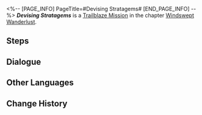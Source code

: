 <%-- [PAGE_INFO]
PageTitle=#Devising Stratagems#
[END_PAGE_INFO] --%>
{{Stub|Dialogue.}}
{{Mission Infobox
|id            = 1020302
|title         = 
|image         = <!--Mission Devising Stratagems.png-->
|type          = Trailblaze
|event_name    = 
|chapter       = Windswept Wanderlust
|requirements  = [[Trailblaze Mission]] ''[[Amidst the Mara-Struck]]'' completed
|summary       = In the Palace of Astrum, the hopeful Trailblazers are rejected by Yukong.<br />Fortunately, General Jing Yuan of Luofu's Cloud Knights appears and intervenes. However, he does not entrust you with the task of searching for the Stellaron, instead instructing you to locate Kafka's unpredictable whereabouts.<br />You have a short rest after leaving the Palace of Astrum, and you wonder what Dan Heng might be doing right now.
|characters    = Trailblazer
|startLocation = [[<!--starting world-->]] - [[<!--starting area-->]]
|world         = <!--starting world-->
|area          = <!--starting area-->
|prev          = Amidst the Mara-Struck
|next          = Devising Stratagems
|exp           = 800
|credits       = 30000
|stellarJade   = 80
|other         = {{Card List|Traveler's Guide*3; Refined Aether*3}}
}}
'''''Devising Stratagems''''' is a [[Trailblaze Mission]] in the chapter [[Windswept Wanderlust]].

==Steps==


<!--
==Gameplay Notes==

--><!--
==Trial Character==

-->
==Dialogue==
{{Stub Dialogue}}


==Other Languages==
{{Other Languages
|en   = Devising Stratagems
|zhs  = 紫府通谒，将军定策
|zht  = 紫府通謁，將軍定策
|ja   = 紫府へ謁見、将軍の策定
|ko   = 알현, 장군의 전략
|es   = La estratagema del general
|fr   = Mettre au point des stratagèmes
|ru   = Хитрые уловки
|th   = เผชิญหน้าผู้นำแห่งกลยุทธ์
|vi   = Diện Kiến Cõi Tiên, Tướng Quân Thiết Sách
|de   = Strategische Planung
|id   = Merancang Strategi
|pt   = Elaborando Estratagemas
}}

==Change History==
{{Change History|1.0}}
